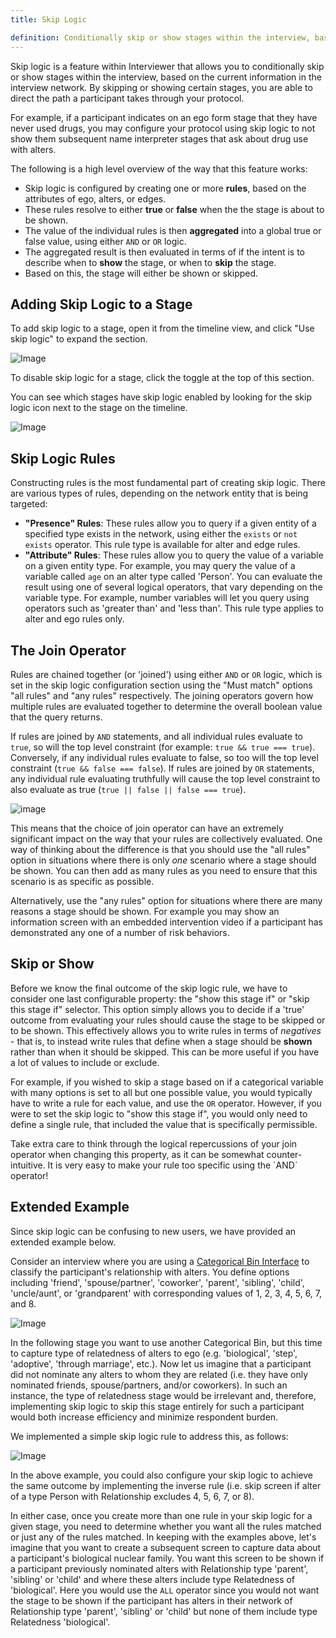 ```yaml
---
title: Skip Logic

definition: Conditionally skip or show stages within the interview, based on the current information in the interview network.
---
```


Skip logic is a feature within Interviewer that allows you to conditionally skip or show stages within the interview, based on the current information in the interview network. By skipping or showing certain stages, you are able to direct the path a participant takes through your protocol.

For example, if a participant indicates on an ego form stage that they have never used drugs, you may configure your protocol using skip logic to not show them subsequent name interpreter stages that ask about drug use with alters.

The following is a high level overview of the way that this feature works:

- Skip logic is configured by creating one or more **rules**, based on the attributes of ego, alters, or edges.
- These rules resolve to either **true** or **false** when the the stage is about to be shown.
- The value of the individual rules is then **aggregated** into a global true or false value, using either `AND` or `OR` logic.
- The aggregated result is then evaluated in terms of if the intent is to describe when to **show** the stage, or when to **skip** the stage.
- Based on this, the stage will either be shown or skipped.

## Adding Skip Logic to a Stage

To add skip logic to a stage, open it from the timeline view, and click "Use skip logic" to expand the section.

![Image](/documentation/assets/img/key-concepts/skip-logic/skip-logic-section.png)

To disable skip logic for a stage, click the toggle at the top of this section.

You can see which stages have skip logic enabled by looking for the skip logic icon next to the stage on the timeline.

![Image](/documentation/assets/img/key-concepts/skip-logic/skip-icon.png)

## Skip Logic Rules

Constructing rules is the most fundamental part of creating skip logic. There are various types of rules, depending on the network entity that is being targeted:

- **"Presence" Rules**: These rules allow you to query if a given entity of a specified type exists in the network, using either the `exists` or `not exists` operator. This rule type is available for alter and edge rules.
- **"Attribute" Rules**: These rules allow you to query the value of a variable on a given entity type. For example, you may query the value of a variable called `age` on an alter type called 'Person'. You can evaluate the result using one of several logical operators, that vary depending on the variable type. For example, number variables will let you query using operators such as 'greater than' and 'less than'. This rule type applies to alter and ego rules only.

## The Join Operator

Rules are chained together (or 'joined') using either `AND` or `OR` logic, which is set in the skip logic configuration section using the "Must match" options "all rules" and "any rules" respectively. The joining operators govern how multiple rules are evaluated together to determine the overall boolean value that the query returns.

If rules are joined by `AND` statements, and all individual rules evaluate to `true`, so will the top level constraint (for example: `true && true === true`). Conversely, if any individual rules evaluate to false, so too will the top level constraint (`true && false === false`). If rules are joined by `OR` statements, any individual rule evaluating truthfully will cause the top level constraint to also evaluate as true (`true || false || false === true`).

![image](/documentation/assets/img/key-concepts/skip-logic/must-match.png)

This means that the choice of join operator can have an extremely significant impact on the way that your rules are collectively evaluated. One way of thinking about the difference is that you should use the "all rules" option in situations where there is only _one_ scenario where a stage should be shown. You can then add as many rules as you need to ensure that this scenario is as specific as possible.

Alternatively, use the "any rules" option for situations where there are many reasons a stage should be shown. For example you may show an information screen with an embedded intervention video if a participant has demonstrated any one of a number of risk behaviors.

## Skip or Show

Before we know the final outcome of the skip logic rule, we have to consider one last configurable property: the "show this stage if" or "skip this stage if" selector. This option simply allows you to decide if a 'true' outcome from evaluating your rules should cause the stage to be skipped or to be shown. This effectively allows you to write rules in terms of _negatives_ - that is, to instead write rules that define when a stage should be **shown** rather than when it should be skipped. This can be more useful if you have a lot of values to include or exclude.

For example, if you wished to skip a stage based on if a categorical variable with many options is set to all but one possible value, you would typically have to write a rule for each value, and use the `OR` operator. However, if you were to set the skip logic to "show this stage if", you would only need to define a single rule, that included the value that is specifically permissible.

<TipBox>
  Take extra care to think through the logical repercussions of your join
  operator when changing this property, as it can be somewhat counter-intuitive.
  It is very easy to make your rule too specific using the `AND` operator!
</TipBox>

## Extended Example

Since skip logic can be confusing to new users, we have provided an extended example below.

Consider an interview where you are using a [Categorical Bin Interface](../_interface-documentation/categorical-bin.md) to classify the participant's relationship with alters. You define options including 'friend', 'spouse/partner', 'coworker', 'parent', 'sibling', 'child', 'uncle/aunt', or 'grandparent' with corresponding values of 1, 2, 3, 4, 5, 6, 7, and 8.

![Image](/documentation/assets/img/key-concepts/skip-logic/categorical-variable.png)

In the following stage you want to use another Categorical Bin, but this time to capture type of relatedness of alters to ego (e.g. 'biological', 'step', 'adoptive', 'through marriage', etc.). Now let us imagine that a participant did not nominate any alters to whom they are related (i.e. they have only nominated friends, spouse/partners, and/or coworkers). In such an instance, the type of relatedness stage would be irrelevant and, therefore, implementing skip logic to skip this stage entirely for such a participant would both increase efficiency and minimize respondent burden.

We implemented a simple skip logic rule to address this, as follows:

![Image](/documentation/assets/img/key-concepts/skip-logic/example.png)

In the above example, you could also configure your skip logic to achieve the same outcome by implementing the inverse rule (i.e. skip screen if alter of a type Person with Relationship excludes 4, 5, 6, 7, or 8).

In either case, once you create more than one rule in your skip logic for a given stage, you need to determine whether you want all the rules matched or just any of the rules matched. In keeping with the examples above, let's imagine that you want to create a subsequent screen to capture data about a participant's biological nuclear family. You want this screen to be shown if a participant previously nominated alters with Relationship type 'parent', 'sibling' or 'child' and where these alters include type Relatedness of 'biological'. Here you would use the `ALL` operator since you would not want the stage to be shown if the participant has alters in their network of Relationship type 'parent', 'sibling' or 'child' but none of them include type Relatedness 'biological'.
